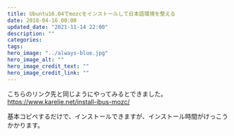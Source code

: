 ```yaml
---
title: Ubuntu16.04でmozcをインストールして日本語環境を整える
date: 2018-04-16 00:00
updated_date: "2021-11-14 22:00"
description: ""
categories:
tags:
hero_image: "../always-blue.jpg"
hero_image_alt: ""
hero_image_credit_text: ""
hero_image_credit_link: ""
---
```

こちらのリンク先と同じようにやってみるとできました。
https://www.karelie.net/install-ibus-mozc/

基本コピペするだけで、インストールできますが、インストール時間がけっこうかかります。